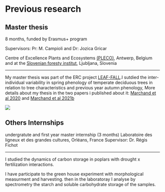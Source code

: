 #  
# 
# __Previous research__

##
##
## Master thesis 
8 months, funded by Erasmus+ program 

Supervisors: Pr: M. Campioli and Dr: Jozica Gricar 

Centre of Excellence Plants and Ecosystems [(PLECO)](https://www.uantwerpen.be/en/research-groups/pleco/), Antwerp, Belgium and at the [Slovenian foresty institut](https://www.gozdis.si/en/), Ljubljana, Slovenia   

---------------- 

My master thesis was part of the ERC project [LEAF-FALL](https://www.uantwerpen.be/en/research-groups/pleco/research/research-projects/erc-grants/erc-grant-leaf-fall/).I sutdied the inter-individual variability in spring phenology of temperate deciduous trees in relation to tree characteristics and previous year autumn phenology, More details about my thesis in the two papers i published about it: [Marchand et al 2020](https://doi.org/10.1016/j.agrformet.2020.108031)  and [Marchand et al 2021b](https://doi.org/10.1093/treephys/tpaa171)


 ![](C:/Users/loren/Documents/R/my_project/Image6.png)
  
 
## 
## Others Internships
 
undergratute and first year master internship (3 months)
Laboratoire des ligneux et des grandes cultures, Orléans, France 
Supervisor: Dr. Régis Fichot

---------------

I studied the dynamics of carbon storage in poplars with drought x fertilization interactions.

I have participate to the green house experiment with morphological measurment and harvesting. then in the laboratoray I analyse by spectrometry the starch and soluble carbohydrate storage of the samples. 

